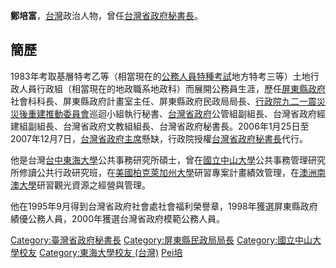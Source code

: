 '''鄭培富'''{{bd||||}}，[[台灣|台灣]]政治人物，曾任[[台灣省政府|台灣省政府]][[秘書長|秘書長]]。

==簡歷==
1983年考取基層特考乙等（相當現在的[[公務人員特種考試|公務人員特種考試]]地方特考三等）土地行政人員行政組（相當現在的地政職系地政科）而展開公務員生涯，歷任[[屏東縣政府|屏東縣政府]]社會科科長、屏東縣政府計畫室主任、屏東縣政府民政局局長、[[行政院九二一震災災後重建推動委員會|行政院九二一震災災後重建推動委員會]]巡迴小組執行秘書、[[台灣省政府|台灣省政府]]公管組副組長、台灣省政府經建組副組長、台灣省政府文教組組長、台灣省政府秘書長。2006年1月25日至2007年12月7日，[[台灣省政府主席|台灣省政府主席]]懸缺，行政院授權[[台灣省政府|台灣省政府]][[秘書長|秘書長]]代行。 

他是台灣[[台中|台中]][[東海大學_(台灣)|東海大學]]公共事務研究所碩士，曾在[[國立中山大學|國立中山大學]]公共事務管理研究所修讀公共行政研究班，在[[美國|美國]][[柏克萊加州大學|柏克萊加州大學]]研習專案計畫績效管理，在[[澳洲|澳洲]][[南澳大學|南澳大學]]研習觀光資源之經營與管理。 

他在1995年9月得到台灣省政府社會處社會福利榮譽章，1998年獲選屏東縣政府績優公務人員，2000年獲選台灣省政府模範公務人員。

{{start box}}
{{s-before|[[林光華|林光華]]}}
{{s-title|[[File:Taiwan_Province_Flag.svg|25px]][[臺灣省政府主席|臺灣省政府主席]]懸缺，行政院授權省秘書長代行|2006年1月25日—2007年12月7日}}
{{s-after|[[林錫耀|林錫耀]]}}
{{臺灣統治者}}

{{DEFAULTSORT:Zheng鄭}}
[[Category:臺灣省政府秘書長|Category:臺灣省政府秘書長]]
[[Category:屏東縣民政局局長|Category:屏東縣民政局局長]]
[[Category:國立中山大學校友|Category:國立中山大學校友]]
[[Category:東海大學校友_(台灣)|Category:東海大學校友 (台灣)]]
[[Category:郑姓|Pei培]]